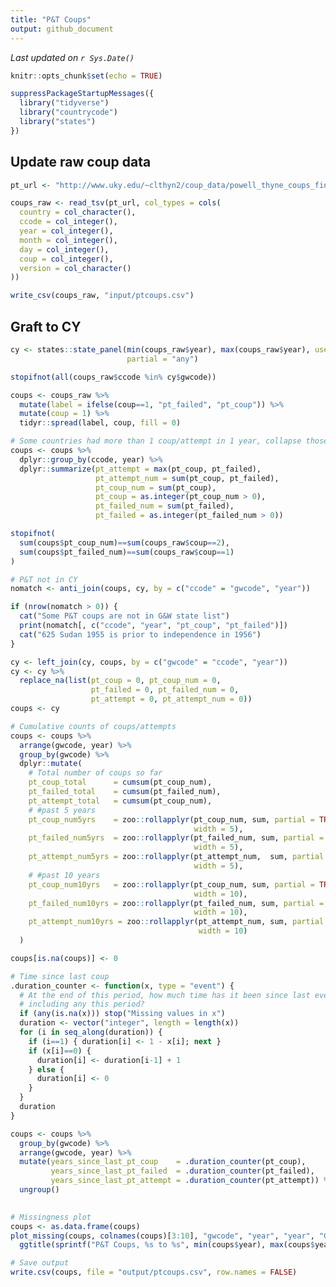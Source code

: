```yaml
---
title: "P&T Coups"
output: github_document
---
```


_Last updated on `r Sys.Date()`_

```r
knitr::opts_chunk$set(echo = TRUE)

suppressPackageStartupMessages({
  library("tidyverse")
  library("countrycode")
  library("states")
})
```

## Update raw coup data

```r
pt_url <- "http://www.uky.edu/~clthyn2/coup_data/powell_thyne_coups_final.txt"

coups_raw <- read_tsv(pt_url, col_types = cols(
  country = col_character(),
  ccode = col_integer(),
  year = col_integer(),
  month = col_integer(),
  day = col_integer(),
  coup = col_integer(),
  version = col_character()
))

write_csv(coups_raw, "input/ptcoups.csv")
```

## Graft to CY

```r
cy <- states::state_panel(min(coups_raw$year), max(coups_raw$year), useGW = TRUE,
                          partial = "any")

stopifnot(all(coups_raw$ccode %in% cy$gwcode))

coups <- coups_raw %>%
  mutate(label = ifelse(coup==1, "pt_failed", "pt_coup")) %>%
  mutate(coup = 1) %>%
  tidyr::spread(label, coup, fill = 0) 

# Some countries had more than 1 coup/attempt in 1 year, collapse those
coups <- coups %>%
  dplyr::group_by(ccode, year) %>%
  dplyr::summarize(pt_attempt = max(pt_coup, pt_failed),
                   pt_attempt_num = sum(pt_coup, pt_failed),
                   pt_coup_num = sum(pt_coup), 
                   pt_coup = as.integer(pt_coup_num > 0),
                   pt_failed_num = sum(pt_failed),
                   pt_failed = as.integer(pt_failed_num > 0))

stopifnot(
  sum(coups$pt_coup_num)==sum(coups_raw$coup==2),
  sum(coups$pt_failed_num)==sum(coups_raw$coup==1)
)

# P&T not in CY
nomatch <- anti_join(coups, cy, by = c("ccode" = "gwcode", "year"))

if (nrow(nomatch > 0)) {
  cat("Some P&T coups are not in G&W state list")
  print(nomatch[, c("ccode", "year", "pt_coup", "pt_failed")])
  cat("625 Sudan 1955 is prior to independence in 1956")
}

cy <- left_join(cy, coups, by = c("gwcode" = "ccode", "year"))
cy <- cy %>%
  replace_na(list(pt_coup = 0, pt_coup_num = 0, 
                  pt_failed = 0, pt_failed_num = 0,
                  pt_attempt = 0, pt_attempt_num = 0))
coups <- cy

# Cumulative counts of coups/attempts
coups <- coups %>%
  arrange(gwcode, year) %>%
  group_by(gwcode) %>%
  dplyr::mutate(
    # Total number of coups so far
    pt_coup_total      = cumsum(pt_coup_num),  
    pt_failed_total    = cumsum(pt_failed_num),
    pt_attempt_total   = cumsum(pt_coup_num),  
    # #past 5 years
    pt_coup_num5yrs    = zoo::rollapplyr(pt_coup_num, sum, partial = TRUE, 
                                         width = 5),
    pt_failed_num5yrs  = zoo::rollapplyr(pt_failed_num, sum, partial = TRUE, 
                                         width = 5),
    pt_attempt_num5yrs = zoo::rollapplyr(pt_attempt_num,  sum, partial = TRUE,
                                         width = 5),
    # #past 10 years
    pt_coup_num10yrs   = zoo::rollapplyr(pt_coup_num, sum, partial = TRUE,
                                         width = 10),
    pt_failed_num10yrs = zoo::rollapplyr(pt_failed_num, sum, partial = TRUE, 
                                         width = 10),
    pt_attempt_num10yrs = zoo::rollapplyr(pt_attempt_num, sum, partial = TRUE, 
                                          width = 10)
  )

coups[is.na(coups)] <- 0

# Time since last coup
.duration_counter <- function(x, type = "event") {
  # At the end of this period, how much time has it been since last event,
  # including any this period?
  if (any(is.na(x))) stop("Missing values in x")
  duration <- vector("integer", length = length(x))
  for (i in seq_along(duration)) {
    if (i==1) { duration[i] <- 1 - x[i]; next }
    if (x[i]==0) {
      duration[i] <- duration[i-1] + 1
    } else {
      duration[i] <- 0
    }
  }
  duration
}

coups <- coups %>%
  group_by(gwcode) %>%
  arrange(gwcode, year) %>%
  mutate(years_since_last_pt_coup    = .duration_counter(pt_coup),
         years_since_last_pt_failed  = .duration_counter(pt_failed),
         years_since_last_pt_attempt = .duration_counter(pt_attempt)) %>%
  ungroup()
  

# Missingness plot
coups <- as.data.frame(coups)
plot_missing(coups, colnames(coups)[3:10], "gwcode", "year", "year", "GW") +
  ggtitle(sprintf("P&T Coups, %s to %s", min(coups$year), max(coups$year)))

# Save output
write.csv(coups, file = "output/ptcoups.csv", row.names = FALSE)
```


